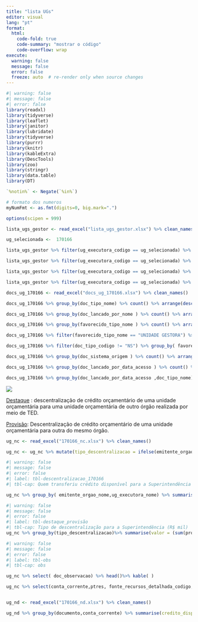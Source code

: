 ```yaml
---
title: "lista UGs"
editor: visual
lang: "pt"
format:
  html:
    code-fold: true
    code-summary: "mostrar o código"
    code-overflow: wrap
execute:
  warning: false
  message: false
  error: false
  freeze: auto  # re-render only when source changes 
---
```


```r
#| warning: false
#| message: false
#| error: false
library(readxl)
library(tidyverse)
library(leaflet)
library(janitor)
library(lubridate)
library(tidyverse)
library(purrr)
library(knitr)
library(kableExtra)
library(DescTools)
library(zoo)
library(stringr)
library(data.table)
library(DT)
```

```r
`%notin%` <- Negate(`%in%`)

# formato dos numeros
myNumFmt <- as.fmt(digits=0, big.mark=".")

options(scipen = 999)
```

```r
lista_ugs_gestor <- read_excel("lista_ugs_gestor.xlsx") %>% clean_names()
```

```r
ug_selecionada <-  170166
```

```r
lista_ugs_gestor %>% filter(ug_executora_codigo == ug_selecionada) %>% group_by(ug_executora_nome, ug_executora_codigo, uge_municipio_nome) %>% summarise(dotacao_inicial= sum(dotacao_inicial), despesas_empenhadas= sum(despesas_empenhadas)) %>% kable(format.args = list(big.mark = ".", decimal.mark = ",") )
```

```r
lista_ugs_gestor %>% filter(ug_executora_codigo == ug_selecionada) %>% select(uge_assinatura_ne_responsavel_nome,uge_assinatura_ne_substituto_nome,uge_conf_documental_responsavel_nome,uge_conf_documental_substituto_nome,uge_contador_responsavel_nome,uge_contador_substituto_nome,uge_fechamento_lc_responsavel_nome,uge_fechamento_lc_substituto_nome,uge_gestor_financeiro_responsavel_nome,uge_gestor_financeiro_substituto_nome,uge_inscricao_ne_rp_responsavel_nome,uge_inscricao_ne_rp_substituto_nome,uge_ordenador_responsavel_nome,uge_ordenador_substituto_nome) %>% pivot_longer( cols = everything()) %>% kable()
```

```r
lista_ugs_gestor %>% filter(ug_executora_codigo == ug_selecionada) %>% select(uge_ug_setorial_financeira_nome, uge_ug_setorial_financeira_codigo, uge_ug_setorial_orcamentaria_nome, uge_ug_setorial_orcamentaria_codigo, orgao_uge_nome, orgao_uge_orgao_superior_nome, orgao_uge_orgao_maximo_nome) %>% pivot_longer( cols = everything()) %>% kable()
```

```r
lista_ugs_gestor %>% filter(ug_executora_codigo == ug_selecionada) %>% select(orgao_uge_detalhamento_credito, orgao_uge_utiliza_pi_s_n, orgao_uge_usa_centro_custo_s_n ) %>% pivot_longer( cols = everything()) %>% kable()
```

```r
docs_ug_170166 <- read_excel("docs_ug_170166.xlsx") %>% clean_names()
```

```r
docs_ug_170166 %>% group_by(doc_tipo_nome) %>% count() %>% arrange(desc(n)) %>% kable()
```

```r
docs_ug_170166 %>% group_by(doc_lancado_por_nome ) %>% count() %>% arrange(desc(n)) %>% kable()
```

```r
docs_ug_170166 %>% group_by(favorecido_tipo_nome ) %>% count() %>% arrange(desc(n)) %>% head(20) %>% kable()
```

```r
docs_ug_170166 %>% filter(favorecido_tipo_nome == "UNIDADE GESTORA") %>% group_by(favorecido_doc_nome ) %>% count() %>% arrange(desc(n)) %>% head(20) %>% kable()
```

```r
docs_ug_170166 %>% filter(doc_tipo_codigo != "NS") %>% group_by( favorecido_doc_nome, doc_tipo_nome ) %>% count() %>% arrange(desc(n)) %>% head(20) %>% kable()
```

```r
docs_ug_170166 %>% group_by(doc_sistema_origem ) %>% count() %>% arrange(desc(n)) %>% kable()
```

```r
docs_ug_170166 %>% group_by(doc_lancado_por_data_acesso ) %>% count() %>% arrange(desc(n)) %>% head(10)%>% kable()
```

```r
docs_ug_170166 %>% group_by(doc_lancado_por_data_acesso ,doc_tipo_nome) %>% count() %>% arrange(desc(n)) %>% head(10)%>% kable()
```

![](images/nc_siafi.png)

[Destaque](https://www.congressonacional.leg.br/legislacao-e-publicacoes/glossario-orcamentario/-/orcamentario/termo/destaque_de_credito) : descentralização de crédito orçamentário de uma unidade orçamentária para uma unidade orçamentária de outro órgão realizada por meio de TED.

[Provisão](https://www.congressonacional.leg.br/legislacao-e-publicacoes/glossario-orcamentario/-/orcamentario/termo/provisao_orcamentaria): Descentralização de crédito orçamentário de uma unidade orçamentária para outra do mesmo órgão.

```r
ug_nc <- read_excel("170166_nc.xlsx") %>% clean_names() 

ug_nc <- ug_nc %>% mutate(tipo_descentralizacao = ifelse(emitente_orgao_codigo == orgao_uge_codigo, "provisao","destaque"))
```

```r
#| warning: false
#| message: false
#| error: false
#| label: tbl-descentralizacao_170166
#| tbl-cap: Quem transferiu crédito disponível para a Superintendência (R$ mil)

ug_nc %>% group_by( emitente_orgao_nome,ug_executora_nome) %>% summarise(valor = (sum(provisao_recebida, na.rm = TRUE)+sum(destaque_recebido, na.rm = TRUE) )/1000) %>% arrange(desc(valor))%>% head()%>% kable(col.names = c("De", "Para", "Valor"), digits = 1, format.args = list(big.mark = ".", decimal.mark = ",") )
```

```r
#| warning: false
#| message: false
#| error: false
#| label: tbl-destaque_provisão
#| tbl-cap: Tipo de descentralização para a Superintendência (R$ mil)
ug_nc %>% group_by(tipo_descentralizacao)%>% summarise(valor = (sum(provisao_recebida, na.rm = TRUE)+sum(destaque_recebido, na.rm = TRUE) )/1000) %>% kable(col.names = c("Tipo de descentralização", "Valor"), digits = 1, format.args = list(big.mark = ".", decimal.mark = ",") )
```

```r
#| warning: false
#| message: false
#| error: false
#| label: tbl-obs
#| tbl-cap: obs

ug_nc %>% select( doc_observacao) %>% head()%>% kable( )
```

```r
ug_nc %>% select(conta_corrente,ptres, fonte_recursos_detalhada_codigo, fonte_recursos_detalhada_nome,natureza_despesa_codigo, natureza_despesa_nome,ug_responsavel_codigo,ug_responsavel_nome, pi_codigo_pi, pi_nome ) %>% tail(1)%>% pivot_longer( cols = everything()) %>% kable()
```

```{}
```

```r
ug_nd <- read_excel("170166_nd.xlsx") %>% clean_names() 
```

```r
ug_nd %>% group_by(documento,conta_corrente) %>% summarise(credito_disponivel= sum(credito_disponivel)) %>% head() %>% kable()
```
